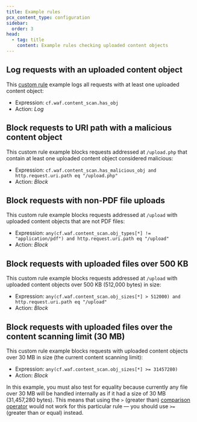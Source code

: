 ```yaml
---
title: Example rules
pcx_content_type: configuration
sidebar:
  order: 3
head:
  - tag: title
    content: Example rules checking uploaded content objects
---
```


## Log requests with an uploaded content object

This [custom rule](/waf/custom-rules/) example logs all requests with at least one uploaded content object:

- Expression: `cf.waf.content_scan.has_obj`
- Action: _Log_

## Block requests to URI path with a malicious content object

This custom rule example blocks requests addressed at `/upload.php` that contain at least one uploaded content object considered malicious:

- Expression: `cf.waf.content_scan.has_malicious_obj and http.request.uri.path eq "/upload.php"`
- Action: _Block_

## Block requests with non-PDF file uploads

This custom rule example blocks requests addressed at `/upload` with uploaded content objects that are not PDF files:

- Expression: `any(cf.waf.content_scan.obj_types[*] != "application/pdf") and http.request.uri.path eq "/upload"`
- Action: _Block_

## Block requests with uploaded files over 500 KB

This custom rule example blocks requests addressed at `/upload` with uploaded content objects over 500 KB (512,000 bytes) in size:

- Expression: `any(cf.waf.content_scan.obj_sizes[*] > 512000) and http.request.uri.path eq "/upload"`
- Action: _Block_

## Block requests with uploaded files over the content scanning limit (30 MB)

This custom rule example blocks requests with uploaded content objects over 30 MB in size (the current content scanning limit):

- Expression: `any(cf.waf.content_scan.obj_sizes[*] >= 31457280)`
- Action: _Block_

In this example, you must also test for equality because currently any file over 30 MB will be handled internally as if it had a size of 30 MB (31,457,280 bytes). This means that using the `>` (greater than) [comparison operator](/ruleset-engine/rules-language/operators/#comparison-operators) would not work for this particular rule — you should use `>=` (greater than or equal) instead.
